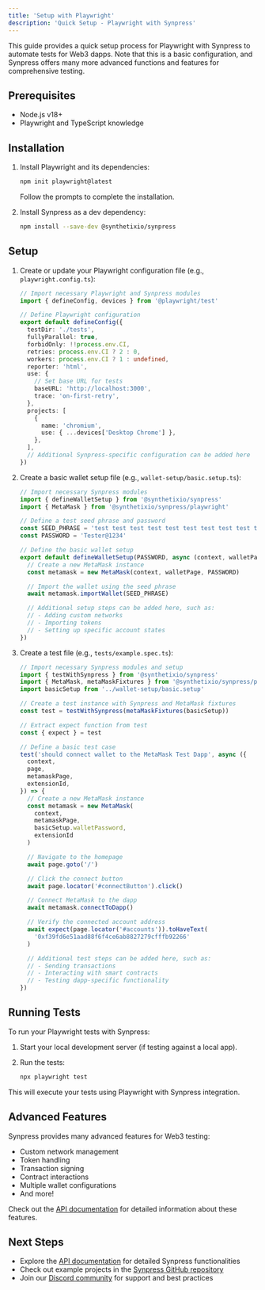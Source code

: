 ```yaml
---
title: 'Setup with Playwright'
description: 'Quick Setup - Playwright with Synpress'
---
```


This guide provides a quick setup process for Playwright with Synpress to automate tests for Web3 dapps. Note that this is a basic configuration, and Synpress offers many more advanced functions and features for comprehensive testing.

## Prerequisites

- Node.js v18+
- Playwright and TypeScript knowledge

## Installation

1. Install Playwright and its dependencies:

   ```bash
   npm init playwright@latest
   ```

   Follow the prompts to complete the installation.

2. Install Synpress as a dev dependency:

   ```bash
   npm install --save-dev @synthetixio/synpress
   ```

## Setup

1. Create or update your Playwright configuration file (e.g., `playwright.config.ts`):

   ```typescript
   // Import necessary Playwright and Synpress modules
   import { defineConfig, devices } from '@playwright/test'

   // Define Playwright configuration
   export default defineConfig({
     testDir: './tests',
     fullyParallel: true,
     forbidOnly: !!process.env.CI,
     retries: process.env.CI ? 2 : 0,
     workers: process.env.CI ? 1 : undefined,
     reporter: 'html',
     use: {
       // Set base URL for tests
       baseURL: 'http://localhost:3000',
       trace: 'on-first-retry',
     },
     projects: [
       {
         name: 'chromium',
         use: { ...devices['Desktop Chrome'] },
       },
     ],
     // Additional Synpress-specific configuration can be added here
   })
   ```

2. Create a basic wallet setup file (e.g., `wallet-setup/basic.setup.ts`):

   ```typescript
   // Import necessary Synpress modules
   import { defineWalletSetup } from '@synthetixio/synpress'
   import { MetaMask } from '@synthetixio/synpress/playwright'

   // Define a test seed phrase and password
   const SEED_PHRASE = 'test test test test test test test test test test test junk'
   const PASSWORD = 'Tester@1234'

   // Define the basic wallet setup
   export default defineWalletSetup(PASSWORD, async (context, walletPage) => {
     // Create a new MetaMask instance
     const metamask = new MetaMask(context, walletPage, PASSWORD)

     // Import the wallet using the seed phrase
     await metamask.importWallet(SEED_PHRASE)

     // Additional setup steps can be added here, such as:
     // - Adding custom networks
     // - Importing tokens
     // - Setting up specific account states
   })
   ```

3. Create a test file (e.g., `tests/example.spec.ts`):

   ```typescript
   // Import necessary Synpress modules and setup
   import { testWithSynpress } from '@synthetixio/synpress'
   import { MetaMask, metaMaskFixtures } from '@synthetixio/synpress/playwright'
   import basicSetup from '../wallet-setup/basic.setup'

   // Create a test instance with Synpress and MetaMask fixtures
   const test = testWithSynpress(metaMaskFixtures(basicSetup))

   // Extract expect function from test
   const { expect } = test

   // Define a basic test case
   test('should connect wallet to the MetaMask Test Dapp', async ({
     context,
     page,
     metamaskPage,
     extensionId,
   }) => {
     // Create a new MetaMask instance
     const metamask = new MetaMask(
       context,
       metamaskPage,
       basicSetup.walletPassword,
       extensionId
     )

     // Navigate to the homepage
     await page.goto('/')

     // Click the connect button
     await page.locator('#connectButton').click()

     // Connect MetaMask to the dapp
     await metamask.connectToDapp()

     // Verify the connected account address
     await expect(page.locator('#accounts')).toHaveText(
       '0xf39fd6e51aad88f6f4ce6ab8827279cfffb92266'
     )

     // Additional test steps can be added here, such as:
     // - Sending transactions
     // - Interacting with smart contracts
     // - Testing dapp-specific functionality
   })
   ```

## Running Tests

To run your Playwright tests with Synpress:

1. Start your local development server (if testing against a local app).

2. Run the tests:

   ```bash
   npx playwright test
   ```

This will execute your tests using Playwright with Synpress integration.

## Advanced Features

Synpress provides many advanced features for Web3 testing:

- Custom network management
- Token handling
- Transaction signing
- Contract interactions
- Multiple wallet configurations
- And more!

Check out the [API documentation](/api-reference/) for detailed information about these features.

## Next Steps

- Explore the [API documentation](/api-reference/) for detailed Synpress functionalities
- Check out example projects in the [Synpress GitHub repository](https://github.com/Synthetixio/synpress/tree/dev/examples)
- Join our [Discord community](https://discord.gg/XhZKSRGtWc) for support and best practices
